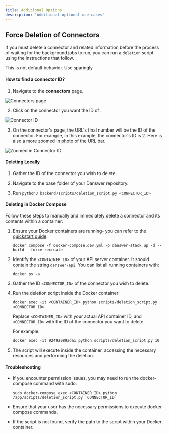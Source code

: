 ```yaml
---
title: Additional Options
description: 'Additional optional use cases'
---
```




## Force Deletion of Connectors



If you must delete a connector and related information before the process of waiting for the background jobs to run, you can run a `deletion` script using the instructions that follow.


<Warning>This is not default behavior. Use sparingly</Warning>


#### How to find a connector ID?

1. Navigate to the <strong>connectors</strong> page.

![Connectors page](/images/more/connectors.png)

2. Click on the connector you want the ID of .

![Connector ID](/images/more/connectorID.png)


3. On the connector's page, the URL's final number will be the ID of the connector. For example, in this example, the connector's ID is 2. Here is also a more zoomed in photo of the URL bar.


![Zoomed in Connector ID](/images/more/zoomConnectorID.png)



#### Deleting Locally



1. Gather the ID of the connector you wish to delete.

2. Navigate to the base folder of your Danswer repository.

3. Run `python3 backend/scripts/deletion_script.py <CONNECTOR_ID>`

#### Deleting in Docker Compose 

Follow these steps to manually and immediately delete a connector and its contents within a container:

1. Ensure your Docker containers are running- you can refer to the [quickstart guide](/quickstart):
   ```
   docker compose -f docker-compose.dev.yml -p danswer-stack up -d --build --force-recreate
   ```

2. Identify the `<CONTAINER_ID>` of your API server container. It should contain the string `danswer-api`. You can list all running containers with:
   ```
   docker ps -a
   ```

3. Gather the ID `<CONNECTOR_ID>` of the connector you wish to delete. 

4. Run the deletion script inside the Docker container:
   ```
   docker exec -it <CONTAINER_ID> python scripts/deletion_script.py <CONNECTOR_ID>
   ```

   Replace `<CONTAINER_ID>` with your actual API container ID, and `<CONNECTOR_ID>` with the ID of the connector you want to delete.

   For example:
   ```
   docker exec -it 92492089ada1 python scripts/deletion_script.py 10
   ```

5. The script will execute inside the container, accessing the necessary resources and performing the deletion.


#### Troubleshooting

- If you encounter permission issues, you may need to run the docker-compose command with sudo:
  ```
  sudo docker-compose exec <CONTAINER_ID> python /app/scripts/deletion_script.py `CONNECTOR_ID`
  ```

- Ensure that your user has the necessary permissions to execute docker-compose commands.

- If the script is not found, verify the path to the script within your Docker container.